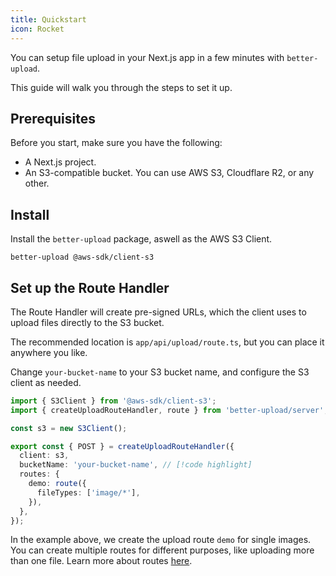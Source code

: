 ```yaml
---
title: Quickstart
icon: Rocket
---
```


You can setup file upload in your Next.js app in a few minutes with `better-upload`.

This guide will walk you through the steps to set it up.

## Prerequisites

Before you start, make sure you have the following:

- A Next.js project.
- An S3-compatible bucket. You can use AWS S3, Cloudflare R2, or any other.

<Steps>

<Step>

## Install

Install the `better-upload` package, aswell as the AWS S3 Client.

```package-install
better-upload @aws-sdk/client-s3
```

</Step>

<Step>

## Set up the Route Handler

The Route Handler will create pre-signed URLs, which the client uses to upload files directly to the S3 bucket.

The recommended location is `app/api/upload/route.ts`, but you can place it anywhere you like.

Change `your-bucket-name` to your S3 bucket name, and configure the S3 client as needed.

```ts title="app/api/upload/route.ts"
import { S3Client } from '@aws-sdk/client-s3';
import { createUploadRouteHandler, route } from 'better-upload/server';

const s3 = new S3Client();

export const { POST } = createUploadRouteHandler({
  client: s3,
  bucketName: 'your-bucket-name', // [!code highlight]
  routes: {
    demo: route({
      fileTypes: ['image/*'],
    }),
  },
});
```

In the example above, we create the upload route `demo` for single images. You can create multiple routes for different purposes, like uploading more than one file. Learn more about routes [here](/router#upload-routes).

</Step>

</Steps>

